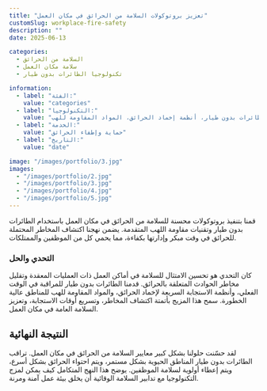 ```yaml
---
title: "تعزيز بروتوكولات السلامة من الحرائق في مكان العمل"
customSlug: workplace-fire-safety
description: ""
date: 2025-06-13

categories:
  - السلامة من الحرائق
  - سلامة مكان العمل
  - تكنولوجيا الطائرات بدون طيار

information:
  - label: "الفئة:"
    value: "categories"
  - label: "التكنولوجيا:"
    value: "الطائرات بدون طيار، أنظمة إخماد الحرائق، المواد المقاومة للهب"
  - label: "الخدمة:"
    value: "حماية وإطفاء الحرائق"
  - label: "التاريخ:"
    value: "date"

image: "/images/portfolio/3.jpg"
images:
  - "/images/portfolio/2.jpg"
  - "/images/portfolio/3.jpg"
  - "/images/portfolio/4.jpg"
  - "/images/portfolio/5.jpg"
---
```


قمنا بتنفيذ بروتوكولات محسنة للسلامة من الحرائق في مكان العمل باستخدام الطائرات بدون طيار وتقنيات مقاومة اللهب المتقدمة. يضمن نهجنا اكتشاف المخاطر المحتملة للحرائق في وقت مبكر وإدارتها بكفاءة، مما يحمي كل من الموظفين والممتلكات.

### التحدي والحل

كان التحدي هو تحسين الامتثال للسلامة في أماكن العمل ذات العمليات المعقدة وتقليل مخاطر الحوادث المتعلقة بالحرائق. قدمنا الطائرات بدون طيار للمراقبة في الوقت الفعلي، وأنظمة الاستجابة السريعة لإخماد الحرائق، والمواد المقاومة للهب للمناطق عالية الخطورة. سمح هذا المزيج بأتمتة اكتشاف المخاطر، وتسريع أوقات الاستجابة، وتعزيز السلامة العامة في مكان العمل.

## النتيجة النهائية

لقد حسّنت حلولنا بشكل كبير معايير السلامة من الحرائق في مكان العمل. تراقب الطائرات بدون طيار المناطق الحيوية بشكل مستمر، ويتم احتواء الحرائق بشكل أسرع، ويتم إعطاء أولوية لسلامة الموظفين. يوضح هذا النهج المتكامل كيف يمكن لمزج التكنولوجيا مع تدابير السلامة الوقائية أن يخلق بيئة عمل آمنة ومرنة.
